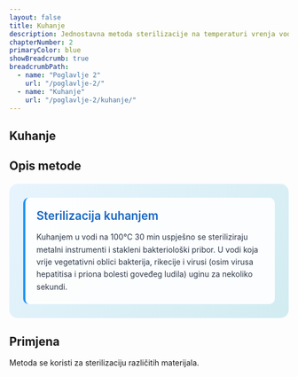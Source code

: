 ```yaml
---
layout: false
title: Kuhanje
description: Jednostavna metoda sterilizacije na temperaturi vrenja vode
chapterNumber: 2
primaryColor: blue
showBreadcrumb: true
breadcrumbPath:
  - name: "Poglavlje 2"
    url: "/poglavlje-2/"
  - name: "Kuhanje"
    url: "/poglavlje-2/kuhanje/"
---
```


## Kuhanje 

## Opis metode 

<div style="background: linear-gradient(135deg, #e8f4fd 0%, #d1ecf1 100%); border-radius: 15px; padding: 25px; margin: 20px 0;">
  
  <div style="background: rgba(255,255,255,0.9); padding: 20px; border-radius: 10px; border-left: 4px solid #2196f3;">
    <div style="display: flex; align-items: center; margin-bottom: 15px;">
      <h3 style="margin: 0; color: #1565c0; font-size: 1.3rem; font-weight: 600;">Sterilizacija kuhanjem</h3>
    </div>
    <p style="margin: 0; color: #2d3748; line-height: 1.6;">
      Kuhanjem u vodi na 100°C 30 min uspješno se steriliziraju metalni instrumenti i stakleni bakteriološki pribor. U vodi koja vrije vegetativni oblici bakterija, rikecije i virusi (osim virusa hepatitisa i priona bolesti goveđeg ludila) uginu za nekoliko sekundi.
    </p>
  </div>

</div>

## Primjena 

Metoda se koristi za sterilizaciju različitih materijala.

